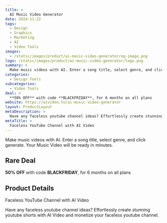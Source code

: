 ```yaml
---
title: >
  AI Music Video Generator
date: 2024-11-22
tags:
  - Design
  - Graphics
  - Marketing
  - AI
  - Video Tools
images:
  - /static/images/product/ai-music-video-generator/og-image.png
logo: /static/images/product/ai-music-video-generator/logo.png
summary: >
  Make music videos with AI. Enter a song title, select genre, and click generate. Your Music Video will be ready in minutes.
categories:
  - Design Tools
subcategories:
  - Video Tools
deal: >
  **50% OFF** with code **BLACKFRIDAY**, for 6 months on all plans
website: https://aivideo.to/ai-music-video-generator
layout: ProductLayout
metaDescription: >
  Have any faceless youtube channel ideas? Effortlessly create stunning youtube shorts with AI Video and monetize your faceless youtube channel.
metaTitle: >
  Faceless YouTube Channel with AI Video
---
```

Make music videos with AI. Enter a song title, select genre, and click generate. Your Music Video will be ready in minutes.

## Rare Deal

**50% OFF** with code **BLACKFRIDAY**, for 6 months on all plans

## Product Details
Faceless YouTube Channel with AI Video

Have any faceless youtube channel ideas? Effortlessly create stunning youtube shorts with AI Video and monetize your faceless youtube channel.
